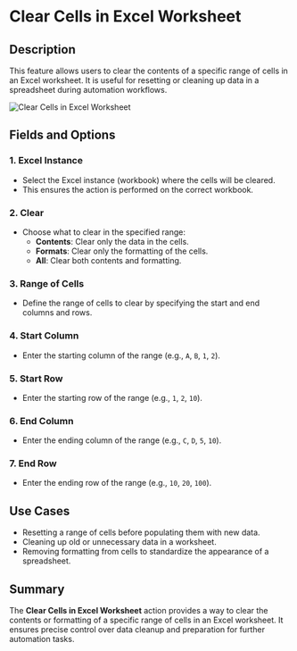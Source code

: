 # Clear Cells in Excel Worksheet  

## Description  

This feature allows users to clear the contents of a specific range of cells in an Excel worksheet. It is useful for resetting or cleaning up data in a spreadsheet during automation workflows.  

![Clear Cells in Excel Worksheet](../../../assets/excel/clear-cells-in-excel-worksheet.png)  

## Fields and Options  

### 1. **Excel Instance**

- Select the Excel instance (workbook) where the cells will be cleared.  
- This ensures the action is performed on the correct workbook.  

### 2. **Clear** 

- Choose what to clear in the specified range:  
  - **Contents**: Clear only the data in the cells.  
  - **Formats**: Clear only the formatting of the cells.  
  - **All**: Clear both contents and formatting.  

### 3. **Range of Cells**

- Define the range of cells to clear by specifying the start and end columns and rows.  

### 4. **Start Column**

- Enter the starting column of the range (e.g., `A`, `B`, `1`, `2`).  

### 5. **Start Row**

- Enter the starting row of the range (e.g., `1`, `2`, `10`).  

### 6. **End Column**

- Enter the ending column of the range (e.g., `C`, `D`, `5`, `10`).  

### 7. **End Row**

- Enter the ending row of the range (e.g., `10`, `20`, `100`).  

## Use Cases  

- Resetting a range of cells before populating them with new data.  
- Cleaning up old or unnecessary data in a worksheet.  
- Removing formatting from cells to standardize the appearance of a spreadsheet.  

## Summary  

The **Clear Cells in Excel Worksheet** action provides a way to clear the contents or formatting of a specific range of cells in an Excel worksheet. It ensures precise control over data cleanup and preparation for further automation tasks.  